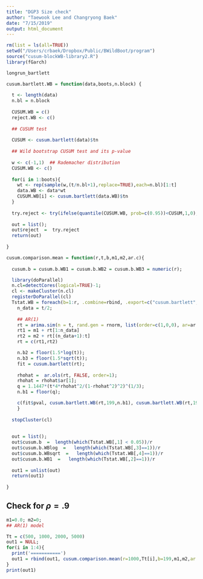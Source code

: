 ```yaml
---
title: "DGP3 Size check"
author: "Taewook Lee and Changryong Baek"
date: "7/15/2019"
output: html_document
---
```


```r
rm(list = ls(all=TRUE))
setwd("/Users/crbaek/Dropbox/Public/BWildBoot/program")
source("cusum-blockWB-library2.R")
library(fGarch)

longrun_bartlett

cusum.bartlett.WB = function(data,boots,n.block) {
  
  t <- length(data)
  n.bl = n.block
  
  CUSUM.WB = c()
  reject.WB <- c()
  
  ## CUSUM test 
  
  CUSUM <- cusum.bartlett(data)$tn
  
  ## Wild bootstrap CUSUM test and its p-value
  
  w <- c(-1,1)  ## Rademacher distribution
  CUSUM.WB <- c()
  
  for(i in 1:boots){
    wt <- rep(sample(w,(t/n.bl+1),replace=TRUE),each=n.bl)[1:t]
    data.WB <- data*wt
    CUSUM.WB[i] <- cusum.bartlett(data.WB)$tn
  }
  
  try.reject <- try(ifelse(quantile(CUSUM.WB, prob=c(0.95))<CUSUM,1,0),TRUE)
  
  out = list();
  out$reject  =  try.reject
  return(out)
  
}

cusum.comparison.mean = function(r,t,b,m1,m2,ar.c){
  
  cusum.b = cusum.b.WB1 = cusum.b.WB2 = cusum.b.WB3 = numeric(r);

  library(doParallel)
  n.cl=detectCores(logical=TRUE)-1;
  cl <- makeCluster(n.cl)  
  registerDoParallel(cl) 
  Tstat.WB = foreach(b=1:r, .combine=rbind, .export=c("cusum.bartlett", "cusum.bartlett.WB", "sup_abs_bbridge", "longrun_bartlett") ) %dopar% {
    n_data = t/2;
    
    ## AR(1)
    rt = arima.sim(n = t, rand.gen = rnorm, list(order=c(1,0,0), ar=ar.c), sd=sqrt(1-ar.c^2))  
    rt1 = m1 + rt[1:n_data]
    rt2 = m2 + rt[(n_data+1):t]      
    rt = c(rt1,rt2)  

    n.b2 = floor(1.5*log(t));
    n.b3 = floor(1.5*sqrt(t));
    fit = cusum.bartlett(rt);
    
    rhohat =  ar.ols(rt, FALSE, order=1);
    rhohat = rhohat$ar[1];
    q = 1.1447*(t*4*rhohat^2/(1-rhohat^2)^2)^(1/3);
    n.b1 = floor(q);

    c(fit$pval, cusum.bartlett.WB(rt,199,n.b1), cusum.bartlett.WB(rt,199,n.b2), cusum.bartlett.WB(rt,199,n.b3))
    }
  
  stopCluster(cl)
    
    
  out = list();
  out$cusum.b  =  length(which(Tstat.WB[,1] < 0.05))/r
  out$cusum.b.WBlog  =   length(which(Tstat.WB[,3]==1))/r
  out$cusum.b.WBsqrt  =   length(which(Tstat.WB[,4]==1))/r
  out$cusum.b.WB1  =   length(which(Tstat.WB[,2]==1))/r
  
  out1 = unlist(out)
  return(out1)  
  
}
```

## Check for $\rho = .9$

```r
m1=0.0; m2=0; 
## AR(1) model

Tt = c(500, 1000, 2000, 5000)
out1 = NULL;
for(i in 1:4){
  print('===========')
  out1 = rbind(out1, cusum.comparison.mean(r=1000,Tt[i],b=199,m1,m2,ar.c=.90));
}
print(out1)
```




